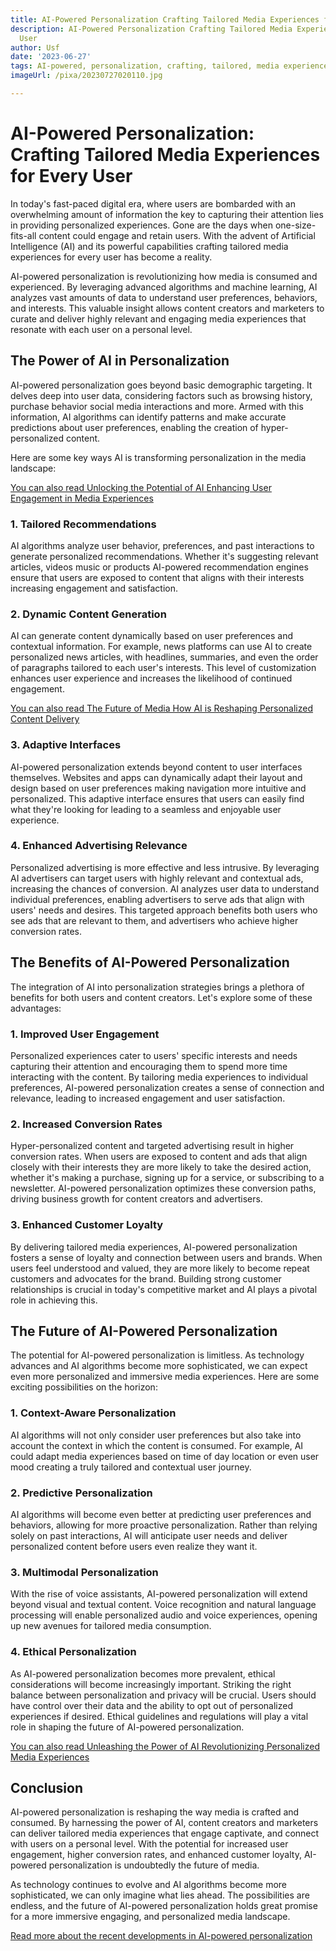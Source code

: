 ```yaml
---
title: AI-Powered Personalization Crafting Tailored Media Experiences for Every User
description: AI-Powered Personalization Crafting Tailored Media Experiences for Every
  User
author: Usf
date: '2023-06-27'
tags: AI-powered, personalization, crafting, tailored, media experiences, every user
imageUrl: /pixa/20230727020110.jpg

---
```

# AI-Powered Personalization: Crafting Tailored Media  Experiences for Every User

In today's fast-paced digital era, where users are bombarded with an overwhelming amount of information the key to capturing their attention lies in providing personalized experiences. Gone are the days when  one-size-fits-all content could engage and retain users. With the  advent of Artificial Intelligence (AI) and its powerful capabilities crafting  tailored  media experiences  for every user has become a reality.

AI-powered personalization is revolutionizing how media is  consumed and experienced. By leveraging advanced algorithms and machine learning, AI analyzes vast amounts of data to understand user  preferences, behaviors, and  interests. This valuable insight allows content  creators and marketers  to curate and deliver highly relevant  and engaging  media experiences that resonate  with each user on a personal level.

## The Power of AI in Personalization

AI-powered personalization  goes beyond basic demographic  targeting. It delves deep into user data, considering factors such as browsing history, purchase behavior social media interactions  and  more. Armed with this information, AI algorithms can identify patterns and make  accurate predictions about user preferences, enabling the  creation of  hyper-personalized content.

Here are some key ways AI is transforming personalization in the  media landscape:

[You can also read Unlocking the Potential of AI Enhancing User Engagement in Media Experiences](Unlocking%20the%20Potential%20of%20AI%20Enhancing%20User%20Engagement%20in%20Media%20Experiences)


### 1.  Tailored Recommendations
AI algorithms analyze user behavior, preferences, and past interactions to  generate  personalized recommendations. Whether it's suggesting relevant articles, videos music or products AI-powered recommendation engines  ensure that users are  exposed to content that aligns  with their interests increasing engagement and satisfaction.

### 2. Dynamic Content  Generation
AI can generate content dynamically based on user preferences and contextual information. For example, news platforms can use AI to create personalized news articles,  with headlines, summaries, and even the order  of paragraphs  tailored to each  user's interests.  This level  of customization enhances user  experience and increases the likelihood of continued engagement.

[You can also read The Future of Media How AI is Reshaping Personalized Content Delivery](The%20Future%20of%20Media%20How%20AI%20is%20Reshaping%20Personalized%20Content%20Delivery)


### 3. Adaptive Interfaces
AI-powered personalization extends beyond content to user interfaces themselves. Websites and apps can dynamically adapt their layout and design based on user preferences  making navigation more intuitive and personalized. This adaptive interface ensures that users can easily find what they're looking for leading to a seamless and enjoyable user experience.

### 4. Enhanced Advertising Relevance
Personalized advertising  is more effective and  less intrusive. By leveraging AI advertisers can target users with highly relevant and contextual ads, increasing the chances of conversion. AI analyzes user  data  to understand individual preferences, enabling advertisers to serve  ads that  align with users'  needs and desires. This targeted approach benefits both users who  see ads that are relevant to them, and advertisers who achieve higher conversion rates.

## The Benefits  of AI-Powered Personalization

The integration of AI into personalization strategies brings a plethora of benefits for both users and content creators. Let's explore some of these advantages:

### 1. Improved User Engagement
Personalized experiences cater  to users' specific interests and needs capturing their attention and encouraging them to spend more time interacting with the content. By tailoring media experiences to individual preferences, AI-powered personalization  creates a sense of connection and relevance, leading to increased engagement and user satisfaction.

### 2. Increased Conversion Rates
Hyper-personalized content and targeted advertising result in higher conversion rates.  When users  are exposed to  content and  ads that align closely with their interests they are more likely to take the desired action, whether it's making  a purchase, signing up for a service, or subscribing to a newsletter. AI-powered personalization optimizes these conversion paths, driving business growth for  content creators and advertisers.

### 3. Enhanced Customer Loyalty
By  delivering tailored media  experiences, AI-powered personalization fosters a sense of loyalty and connection between users and brands. When  users feel understood and valued, they are more likely  to become repeat customers and advocates for the brand. Building strong customer relationships is crucial in  today's  competitive market and AI plays a pivotal role in achieving this.

## The  Future of AI-Powered Personalization

The potential for  AI-powered personalization  is limitless. As technology advances  and  AI  algorithms become more  sophisticated, we can expect even more personalized and immersive media experiences. Here are some exciting possibilities on the horizon:

### 1. Context-Aware Personalization
AI algorithms will not  only consider user  preferences but also take into  account the context in which  the content is consumed. For  example, AI could adapt  media experiences based on time of day location or even user mood creating a truly tailored and  contextual user journey.

### 2. Predictive Personalization
AI algorithms will  become even better at predicting user  preferences and behaviors, allowing for more proactive personalization. Rather than relying solely on past  interactions, AI will anticipate user needs and deliver personalized content before users even realize they want it.

### 3. Multimodal Personalization
With  the rise of voice assistants, AI-powered personalization will extend beyond visual  and textual  content. Voice recognition and natural language processing will enable personalized audio and voice experiences, opening up new avenues for tailored media consumption.

### 4. Ethical Personalization
As  AI-powered personalization becomes more prevalent, ethical considerations will become increasingly important. Striking the  right balance between personalization and privacy will be crucial. Users should have control over their data and the  ability to opt out of personalized experiences if desired. Ethical guidelines and regulations will play a vital  role in shaping the future of  AI-powered personalization.

[You can also read Unleashing the Power of AI Revolutionizing Personalized Media Experiences](Unleashing%20the%20Power%20of%20AI%20Revolutionizing%20Personalized%20Media%20Experiences)


##  Conclusion

AI-powered personalization is reshaping the way media is crafted  and consumed. By harnessing the power of AI, content creators and marketers can deliver tailored media experiences that engage captivate, and connect with users on a personal level. With the potential for increased  user engagement, higher conversion rates, and enhanced customer loyalty,  AI-powered personalization is  undoubtedly the future  of media.

As  technology continues to evolve and AI algorithms become more  sophisticated, we can only imagine  what  lies ahead. The possibilities  are endless, and the future of AI-powered personalization holds great  promise for a more immersive engaging, and personalized media landscape.

[Read more about  the recent developments in AI-powered personalization](https://www.linkedin.com/pulse/revolutionizing-customer-experiences-ai-powered-personalization)
